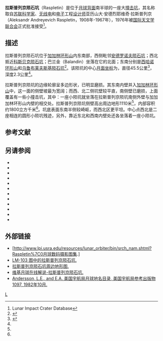 {{lunar crater data|
 image=Raspletin LROC.jpg|
 caption=[[月球勘测轨道飞行器|月球勘测轨道飞行器]]拍摄，中间为拉斯普列京陨石坑|
 latitude=22.41|
 N_or_S=S|
 longitude=151.75|
 E_or_W=E|
 diameter=45.5公里|
 depth=2.3公里|
 colong=209|
 eponym=亚历山大·安·拉斯普列京}}
'''拉斯普列京陨石坑'''（Raspletin）是位于[[月球背面|月球背面]]南半球的一座大[[撞击坑|撞击坑]]，其名称取自[[苏联|苏联]][[科学家|科学家]]、[[无线电|无线电]]和[[电子|电子]]工程[[设计师|设计师]]亚历山大·安德烈耶维奇·拉斯普列京（Aleksandr Andreyevich Raspletin，1908年-1967年），1976年被[[国际天文学联合会|国际天文学联合会]]正式批准接受<ref name=LICD>Lunar Impact Crater Database</ref>。

==描述==
拉斯普列京陨石坑位于[[加加林环形山|加加林环形山]]内东南部，西侧毗邻[[安德罗诺夫陨石坑|安德罗诺夫陨石坑]]；西北抵近[[科斯贝克陨石坑|科斯贝克陨石坑]]；巴兰金（Balandin）坐落在它的北面；东南分别是[[西哈诺环形山|西哈诺环形山]]和[[乌鲁布莱夫斯基陨石坑|乌鲁布莱夫斯基陨石坑]]<ref>{{Cite web |url=http://planetarynames.wr.usgs.gov/images/Lunar/lac_103_wac.pdf |title=Crater Raspletin on LAC-103 map |accessdate=2016-07-11 |archive-date=2016-03-05 |archive-url=https://web.archive.org/web/20160305142200/http://planetarynames.wr.usgs.gov/images/Lunar/lac_103_wac.pdf |dead-url=no }}</ref>。该陨坑的中心[[月面坐标|月面坐标]]为{{Coord|22.41|S|151.75|E|globe:Moon|nogoogle=1|noosm=1}}，直径45.5公里<ref name="IAU">{{Cite web |url=http://planetarynames.wr.usgs.gov/Feature/4952 |title=Directory of the International Astronomical Union |access-date=2016-07-11 |archive-date=2021-09-23 |archive-url=https://web.archive.org/web/20210923180608/https://planetarynames.wr.usgs.gov/Feature/4952 |dead-url=no }}</ref>，深度2.3公里<ref name="LICD"/>。

拉斯普列京陨坑的边缘轮廓呈多边形状，已明显磨损。其东南内壁并入[[加加林环形山|加加林环形山]]中，这一面的侧壁坡最为宽阔；而西、北二侧坑壁较平直，南侧壁已磨损，上面覆盖有一些小撞击坑，其中：一座小陨坑就坐落在拉斯普列京陨坑南侧外壁与加加加林环形山内壁的相交处。拉斯普列京陨坑侧壁高出周边地形1110米<ref name="LICD"/>，内部容积约1800立方千米<ref name="LICD"/>。坑底表面东南半侧较崎岖，而西北区更平坦。中心点西北是二座相连的圆形小陨坑残迹，另外，靠近东北和西南内壁处还各坐落着一座小陨坑。

== 参考文献 ==
{{reflist}}

== 另请参阅==
{{refbegin}}
* {{cite book
  | last1 = Andersson
  | first1 = L. E.
  | last2 = Whitaker
  | first2 = E. A.
  | authorlink2 = Ewen Whitaker
  | date = 1982
  | title = [[NASA|NASA]] Catalogue of Lunar Nomenclature
  | publisher = NASA RP-1097
  | ref = harv
  }}
* {{cite web
  | last = Blue
  | first = Jennifer
  | date = July 25, 2007
  | title = Gazetteer of Planetary Nomenclature
  | publisher = [[United_States_Geological_Survey|USGS]]
  | url = http://planetarynames.wr.usgs.gov/
  | accessdate = 2007-08-05
  | ref = harv
  | archive-date = 2019-12-13
  | archive-url = https://web.archive.org/web/20191213141228/https://planetarynames.wr.usgs.gov/
  | dead-url = no
  }}
* {{cite book
  | last1 = Bussey
  | first1 = B.
  | authorlink1 = Ben Bussey
  | last2 = Spudis
  | first2 = P.
  | authorlink2 = Paul Spudis
  | date = 2004
  | title = The Clementine Atlas of the Moon
  | publisher = Cambridge University Press
  | location = New York
  | isbn = 978-0-521-81528-4
  | ref = harv
  }}
* {{cite book
  | last1 = Cocks
  | first1 = Elijah E.
  | last2 = Cocks
  | first2 = Josiah C.
  | date = 1995
  | title = Who's Who on the Moon: A Biographical Dictionary of Lunar Nomenclature
  | url = https://archive.org/details/isbn_9780936389271
  | publisher = Tudor Publishers
  | isbn = 978-0-936389-27-1
  | ref = harv
  }}
* {{cite web
  | last = McDowell
  | first = Jonathan
  | date = July 15, 2007
  | url = http://host.planet4589.org/astro/lunar/
  | title = Lunar Nomenclature
  | publisher = Jonathan's Space Report
  | accessdate = 2007-10-24
  | ref = harv
  | archive-date = 2019-06-21
  | archive-url = https://web.archive.org/web/20190621012337/http://host.planet4589.org/astro/lunar/
  | dead-url = no
  }}
* {{cite journal| last1 = Menzel| first1 = D. H.| last2 = Minnaert| first2 = M.| last3 = Levin| first3 = B.| last4 = Dollfus| first4 = A.| last5 = Bell| first5 = B.| title = Report on Lunar Nomenclature by the Working Group of Commission 17 of the IAU| doi = 10.1007/BF00171763| journal = Space Science Reviews| volume = 12| issue = 2| pages = 136–186| year = 1971| pmid = | pmc =| bibcode = 1971SSRv...12..136M| ref = harv}}
* {{cite book
  | first = Patrick
  | last = Moore
  | authorlink = Patrick Moore
  | date = 2001
  | title = On the Moon
  | url = https://archive.org/details/patrickmooreonmo00patr
  | publisher = Sterling Publishing Co
  | isbn = 978-0-304-35469-6
  | ref = harv
  }}
* {{cite book
  | first = Fred W.
  | last = Price
  | date = 1988
  | title = The Moon Observer's Handbook
  | publisher = Cambridge University Press
  | isbn = 978-0-521-33500-3
  | ref = harv
  }}
* {{cite book
  | last = Rükl
  | first = Antonín
  | authorlink = Antonín Rükl
  | date = 1990
  | title = Atlas of the Moon
  | publisher = Kalmbach Books
  | isbn = 978-0-913135-17-4
  | ref = harv
  }}
* {{cite book
  | last = Webb
  | first = Rev. T. W.
  | authorlink = Thomas William Webb
  | date = 1962
  | title = Celestial Objects for Common Telescopes
  | url = https://archive.org/details/celestialobjects00webb
  | edition = 6th revised
  | publisher = Dover
  | isbn = 978-0-486-20917-3
  | ref = harv
  }}
* {{cite book
  | first = Ewen A.
  | last = Whitaker
  | authorlink = Ewen Whitaker
  | date = 1999
  | title = Mapping and Naming the Moon
  | publisher = Cambridge University Press
  | isbn = 978-0-521-62248-6
  | ref = harv
  }}
* {{cite book
  | first = Peter T.
  | last = Wlasuk
  | date = 2000
  | title = Observing the Moon
  | publisher = Springer
  | isbn = 978-1-85233-193-1
  | ref = harv
 }}
{{refend}}

==外部链接==
*[http://www.lpi.usra.edu/resources/lunar_orbiter/bin/srch_nam.shtml?Raspletin%7C0月球数码摄影图集.]
*[http://www.lpi.usra.edu/resources/mapcatalog/LM/lm103/ LM-103 图中的拉斯普列京陨石坑.] {{Wayback|url=http://www.lpi.usra.edu/resources/mapcatalog/LM/lm103/ |date=20160303191504 }}
*[http://www.lpi.usra.edu/resources/mapcatalog/LTO/lto103a4_1/ 拉斯普列京陨石坑周边地形图.] {{Wayback|url=http://www.lpi.usra.edu/resources/mapcatalog/LTO/lto103a4_1/ |date=20160303210900 }}
*[http://the-moon.wikispaces.com/Raspletin  维基月球在线解说-拉斯普列京陨石坑.] {{Wayback|url=http://the-moon.wikispaces.com/Raspletin |date=20180506201139 }}
*[http://planet4589.org/astro/lunar/RP-1097.pdf Andersson, L.E., and E.A. 美国宇航局月球地名目录, 美国宇航局参考出版物1097, 1982年10月.] {{Wayback|url=http://planet4589.org/astro/lunar/RP-1097.pdf |date=20141006125838 }}

[[Category:月球环形山|L]]
{{月球環形山 (R-S)}}